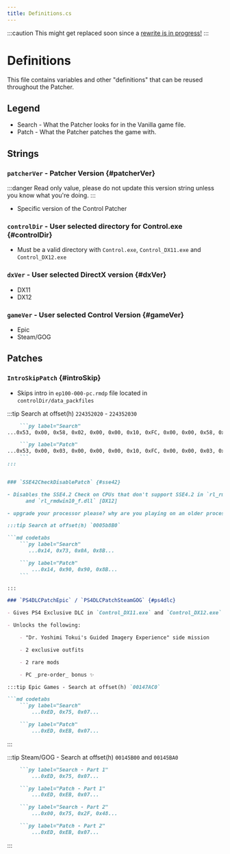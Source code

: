 ```yaml
---
title: Definitions.cs
---
```


:::caution
This might get replaced soon since a [rewrite is in progress!](https://github.com/asoji/ControlPatcher/tree/cpp-rewrite)
:::

# Definitions
This file contains variables and other "definitions" that can be reused throughout the Patcher.

## Legend
- Search - What the Patcher looks for in the Vanilla game file.
- Patch - What the Patcher patches the game with.

## Strings

### `patcherVer` - Patcher Version {#patcherVer}

:::danger
Read only value, please do not update this version string unless you know what you're doing.
:::

- Specific version of the Control Patcher

### `controlDir` - User selected directory for Control.exe {#controlDir}

- Must be a valid directory with `Control.exe`, `Control_DX11.exe` and `Control_DX12.exe`

### `dxVer` - User selected DirectX version {#dxVer}

- DX11
- DX12

### `gameVer` - User selected Control Version {#gameVer}

- Epic
- Steam/GOG

## Patches

### `IntroSkipPatch` {#introSkip}

- Skips intro in `ep100-000-pc.rmdp` file located in `controlDir/data_packfiles`

:::tip Search at offset(h) `224352020` - `224352030`
```md codetabs
    ```py label="Search"
...0x53, 0x00, 0x58, 0x02, 0x00, 0x00, 0x10, 0xFC, 0x00, 0x00, 0x58, 0x02, 0x00...

    ```py label="Patch"
...0x53, 0x00, 0x03, 0x00, 0x00, 0x00, 0x10, 0xFC, 0x00, 0x00, 0x03, 0x00, 0x00...
    ```
:::


### `SSE42CheckDisablePatch` {#sse42}

- Disables the SSE4.2 Check on CPUs that don't support SSE4.2 in `rl_rmdwin7_f.dll` [DX11]
      and `rl_rmdwin10_f.dll` [DX12]

- upgrade your processor please? why are you playing on an older processor that's not supported by Control?

:::tip Search at offset(h) `0005b8B0`

```md codetabs
    ```py label="Search"
       ...0x14, 0x73, 0x0A, 0x8B...

    ```py label="Patch"
        ...0x14, 0x90, 0x90, 0x8B...
    ```

:::

### `PS4DLCPatchEpic` / `PS4DLCPatchSteamGOG` {#ps4dlc}

- Gives PS4 Exclusive DLC in `Control_DX11.exe` and `Control_DX12.exe`

- Unlocks the following:

    - "Dr. Yoshimi Tokui's Guided Imagery Experience" side mission

    - 2 exclusive outfits

    - 2 rare mods

    - PC _pre-order_ bonus ✨

:::tip Epic Games - Search at offset(h) `00147AC0`

```md codetabs
    ```py label="Search"
        ...0xED, 0x75, 0x07...

    ```py label="Patch"
        ...0xED, 0xEB, 0x07...
```

:::

:::tip Steam/GOG - Search at offset(h) `00145B00` and `00145BA0`

```md codetabs
    ```py label="Search - Part 1"
        ...0xED, 0x75, 0x07...

    ```py label="Patch - Part 1"
        ...0xED, 0xEB, 0x07...
```

```md codetabs
    ```py label="Search - Part 2"
        ...0x00, 0x75, 0x2F, 0x48...

    ```py label="Patch - Part 2"
        ...0xED, 0xEB, 0x07...
```

:::